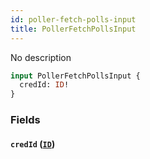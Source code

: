 ```yaml
---
id: poller-fetch-polls-input
title: PollerFetchPollsInput
---
```



No description

```graphql
input PollerFetchPollsInput {
  credId: ID!
}
```


### Fields

#### `credId` ([`ID`](../../references/scalars/id))






